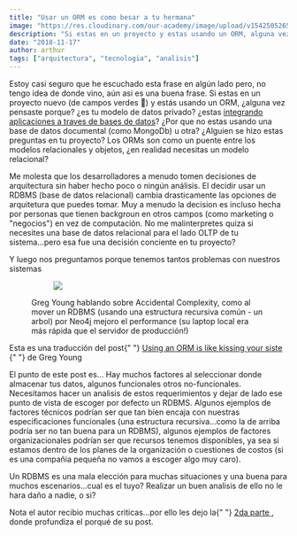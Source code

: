 ```yaml
---
title: "Usar un ORM es como besar a tu hermana"
image: "https://res.cloudinary.com/our-academy/image/upload/v1542505265/articles/event-sourcing.png"
description: "Si estas en un proyecto y estas usando un ORM, alguna vez te preguntaste: ¿por qué?"
date: "2018-11-17"
author: arthur
tags: ["arquitectura", "tecnologia", "analisis"]
---
```


Estoy casi seguro que he escuchado esta frase en algún lado pero, no tengo
idea de donde vino, aún asi es una buena frase. Si estas en un proyecto
nuevo (de campos verdes 🍃) y estás usando un ORM, ¿alguna vez pensaste
porque? ¿es tu modelo de datos privado? ¿estas [integrando aplicaciones a traves de bases de datos](https://www.enterpriseintegrationpatterns.com/patterns/messaging/SharedDataBaseIntegration.html)? ¿Por que no estas usando una base de datos documental (como MongoDb) u otra?
¿Alguien se hizo estas preguntas en tu proyecto? Los ORMs son como un puente
entre los modelos relacionales y objetos, ¿en realidad necesitas un modelo relacional?

<p>
  Me molesta que los desarrolladores a menudo tomen decisiones de arquitectura
  sin haber hecho poco o ningún análisis. El decidir usar un RDBMS (base de
  datos relacional) cambia drasticamente las opciones de arquitetura que
  puedes tomar. Muy a menudo la decision es incluso hecha por personas que
  tienen backgroun en otros campos (como marketing o "negocios") en vez de
  computación. No me malinterpretes quiza si necesites una base de datos
  relacional para el lado OLTP de tu sistema...pero esa fue una decisión
  conciente en tu proyecto?
</p>
<p>
  Y luego nos preguntamos porque tenemos tantos problemas con nuestros
  sistemas
</p>
<figure>
  <figure>
    <a href="https://www.youtube.com/watch?v=8JKjvY4etTY&t=2230s">
      <img src="http://res.cloudinary.com/our-academy/image/upload/v1/articles/event-sourcing" />
    </a>
  </figure>
  <figcaption>
    Greg Young hablando sobre Accidental Complexity, como al mover un RDBMS
    (usando una estructura recursiva común - un arbol) por Neo4j mejoro el
    performance (su laptop local era más rápida que el servidor de
    producción!)
  </figcaption>
</figure>
<p>
  Esta es una traducción del post{" "}
  <a href="http://codebetter.com/gregyoung/2010/02/18/using-an-orm-is-like-kissing-your-sister/">
    Using an ORM is like kissing your siste
  </a>{" "}
  de Greg Young
</p>
<p>
  El punto de este post es... Hay muchos factores al seleccionar donde
  almacenar tus datos, algunos funcionales otros no-funcionales. Necesitamos
  hacer un analisis de estos requerimientos y dejar de lado ese punto de vista
  de escoger por defecto un RDBMS. Algunos ejemplos de factores técnicos
  podrían ser que tan bien encaja con nuestras especificaciones funcionales
  (una estructura recursiva...como la de arriba podría ser no tan buena para
  un RDBMS), algunos ejemplos de factores organizacionales podrían ser que
  recursos tenemos disponibles, ya sea si estamos dentro de los planes de la
  organización o cuestiones de costos (si es una compañia pequeña no vamos a
  escoger algo muy caro).
</p>
<p>
  Un RDBMS es una mala elección para muchas situaciones y una buena para
  muchos escenarios...cual es el tuyo? Realizar un buen analisis de ello no le
  hara daño a nadie, o si?
</p>
<p>
  Nota el autor recibio muchas criticas...por ello les dejo la{" "}
  <a href="http://codebetter.com/gregyoung/2010/02/19/using-an-orm-is-like-kissing-your-sister-part-2/">
    2da parte
  </a>
  , donde profundiza el porqué de su post.
</p>
